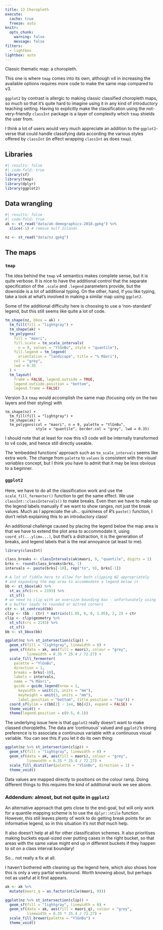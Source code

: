 ```yaml
---
title: 13 Choropleth
execute: 
  cache: true
  freeze: auto
knitr:
  opts_chunk: 
    warning: false
    message: false
filters:
  - lightbox
lightbox: auto
---
```


Classic thematic map: a choropleth.

This one is where `tmap` comes into its own, although v4 in increasing the available options requires more code to make the same map compared to v3. 

`ggplot2` by contrast is allergic to making classic classified choropleth maps, so much so that it's quite hard to imagine using it in any kind of introductory teaching setting. Having to explicitly make the classification using the not-very-friendly `classInt` package is a layer of complexity which `tmap` shields the user from.

I think a lot of users would very much appreciate an addition to the `ggplot2`-verse that could handle classifying data according the various styles offered by `classInt` (in effect wrapping `classInt` as does `tmap`).

## Libraries
```r
#| results: false
#| code-fold: true
library(sf)
library(tmap)
library(dplyr)
library(ggplot2)
```

## Data wrangling
```r
#| results: false
#| code-fold: true
ak <- st_read("data/ak-demographics-2018.gpkg") %>% 
  slice(-1) # remove Gulf Islands

nz <- st_read("data/nz.gpkg")
```

## The maps
### `tmap`
The idea behind the `tmap` v4 semantics makes complete sense, but it is quite verbose. It is nice to have the additional control that the separate specification of the `.scale` and `.legend` parameters provide, but the downside is a lot of additional typing. On the other, hand, if you like typing, take a look at what's involved in making a similar map using `ggplot2`.

Some of the additional difficulty here is choosing to use a 'non-standard' legend, but this still seems like quite a lot of code.

```r
tm_shape(nz, bbox = ak) + 
  tm_fill(fill = "lightgray") +
  tm_shape(ak) + 
  tm_polygons(
    fill = "maori",
    fill.scale = tm_scale_intervals(
      n = 9, values = "YlGnBu", style = "quantile"),
    fill.legend = tm_legend(
      orientation = "landscape", title = "% Māori"),
    col = "grey",
    lwd = 0.35
  ) +
  tm_layout(
    frame = FALSE, legend.outside = TRUE,
    legend.outside.position = "bottom",
    legend.frame = FALSE)
```

Version 3.x `tmap` would accomplish the same map (focusing only on the two layers and their styling) with

```
tm_shape(nz) + 
  tm_fill(fill = "lightgray") +
  tm_shape(ak) +
  tm_polygons(col = "maori", n = 9, palette = "YlGnBu", 
              style = "quantile", border.col = "grey", lwd = 0.35)
```

I should note that at least for now this v3 code will be internally transformed to v4 code, and hence still directly useable.

The 'embedded functions' approach such as `tm_scale_intervals` seems like extra work. The change from `palette` to `values` is consistent with the _visual variables_ concept, but I think you have to admit that it may be less obvious to a beginner.

### `ggplot2`
Here, we have to do all the classification work and use the `scale_fill_fermenter()` function to get the same effect. We use `classInt::classIntervals()` to make breaks. Even then we have to make up the legend labels manually if we want to show ranges, not just the break values. Much as I appreciate the uh... quirkiness of _R_'s `paste()` function, I don't relish explaining this to an introductory class!

An additional challenge caused by placing the legend below the map area is that we have to extend the plot area to accommodate it, using `coord_sf(...ylim=...)`, but that's a distraction, it is the generation of breaks, and legend labels that is the real annoyance (at least to me).

```r
library(classInt)

class_breaks <- classIntervals(ak$maori, 9, "quantile", digits = 1)
brks <- round(class_breaks$brks, 1)
intervals <- paste(brks[-10], rep("to", 9), brks[-1])

# A lot of fiddle here to allow for both clipping NZ appropriately
# and expanding the map area to accommodate a legend below it
bb <- st_bbox(ak) %>%
  st_as_sfc(crs = 2193) %>%
  st_sf()
# we need to clip with an oversize bounding box - unfortunately using
# a buffer leads to rounded or mitred corners
ctr <- st_centroid(bb)
clip <- (bb - ctr) * matrix(c(1.05, 0, 0, 1.05), 2, 2) + ctr
clip <- clip$geometry %>%
  st_sfc(crs = 2193) %>%
  st_sf()
bb <- st_bbox(bb)

ggplot(nz %>% st_intersection(clip)) + 
  geom_sf(fill = "lightgray", linewidth = 0) +
  geom_sf(data = ak, aes(fill = maori), colour = "grey", 
          linewidth = 0.35 * 25.4 / 72.27) +
  scale_fill_fermenter(
    palette = "YlGnBu",
    direction = 1,
    breaks = brks[-10],
    labels = intervals,
    name = "% Māori",
    guide = guide_legend(nrow = 1,
      keywidth = unit(15, units = "mm"),
      keyheight = unit(3, units = "mm"),
      label.position = "bottom", title.position = "top")) +
  coord_sf(ylim = c(bb[2] - 1e4, bb[4]), expand = FALSE) +
  theme_void() +
  theme(legend.position = c(0.5, 0.1))
```

The underlying issue here is that `ggplot2` really doesn't want to make classed choropleths. The data are 'continuous' valued and `ggplot2`'s strong preference is to associate a continuous variable with a continuous visual variable. You can see this if you let it do its own thing:

```r
ggplot(nz %>% st_intersection(clip)) + 
  geom_sf(fill = "lightgray", linewidth = 0) +
  geom_sf(data = ak, aes(fill = maori), colour = "grey", 
          linewidth = 0.35 * 25.4 / 72.27) +
  scale_fill_distiller(palette = "YlGnBu", direction = 1) +
  theme_void()
```

Data values are mapped directly to positions on the colour ramp. Doing different things to this requires the kind of additional work we see above.

### Addendum: almost, but not quite in `ggplot2`
An alternative approach that gets close to the end-goal, but will only work for a quantile mapping scheme is to use the `dplyr::ntile` function. However, this still leaves plenty of work to do getting break points for an informative legend, so in this situation it's not _that_ much help. 

It also doesn't help at all for other classification schemes. It also prioritises making buckets equal-sized over putting cases in the right bucket, so that areas with the same value might end up in different buckets if they happen to sit on a class interval boundary!

So... not really a fix at all.

I haven't bothered with cleaning up the legend here, which also shows how this is only a very partial workaround. Worth knowing about, but perhaps not as useful at it first appears.

```r
ak <- ak %>%
  mutate(maori_q = as.factor(ntile(maori, 9)))

ggplot(nz %>% st_intersection(clip)) + 
  geom_sf(fill = "lightgray", linewidth = 0) +
  geom_sf(data = ak, aes(fill = maori_q), colour = "grey", 
          linewidth = 0.35 * 25.4 / 72.27) +
  scale_fill_brewer(palette = "YlGnBu") +
  theme_void()
```
